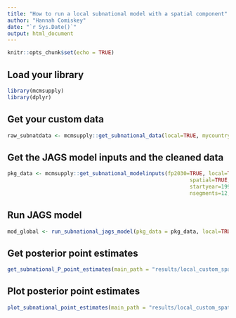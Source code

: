 ```yaml
---
title: "How to run a local subnational model with a spatial component"
author: "Hannah Comiskey"
date: "`r Sys.Date()`"
output: html_document
---
```


```r
knitr::opts_chunk$set(echo = TRUE)
```

## Load your library

```r
library(mcmsupply)
library(dplyr)
```

## Get your custom data

```r
raw_subnatdata <- mcmsupply::get_subnational_data(local=TRUE, mycountry="Ethiopia", surveydata_filepath="data-raw/sample_custom_datasets/ethiopia_subnat_customdata.xlsx") 
```

## Get the JAGS model inputs and the cleaned data

```r
pkg_data <- mcmsupply::get_subnational_modelinputs(fp2030=TRUE, local=TRUE,
                                                          spatial=TRUE, mycountry="Ethiopia",
                                                          startyear=1990, endyear=2028.5,
                                                          nsegments=12, raw_subnatdata)

```

## Run JAGS model

```r
mod_global <- run_subnational_jags_model(pkg_data = pkg_data, local=TRUE, spatial=TRUE, main_path = "results/local_custom_spatial/", n_iter = 80000, n_burnin = 10000, n_thin = 35, mycountry="Ethiopia")

```

## Get posterior point estimates

```r
get_subnational_P_point_estimates(main_path = "results/local_custom_spatial/", pkg_data, local=TRUE, spatial=TRUE, mycountry="Ethiopia")
```


## Plot posterior point estimates

```r
plot_subnational_point_estimates(main_path = "results/local_custom_spatial/", pkg_data = pkg_data, vis_path = "visualisations/local_custom_spatial/", local=TRUE, mycountry="Ethiopia")
```
